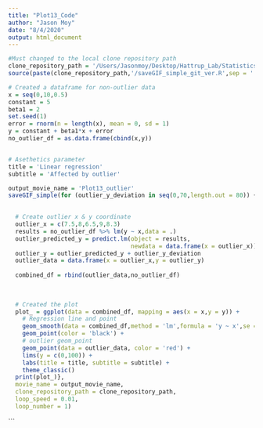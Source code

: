 ```yaml
---
title: "Plot13_Code"
author: "Jason Moy"
date: "8/4/2020"
output: html_document
---
```


```r
#Must changed to the local clone repository path
clone_repository_path = '/Users/Jasonmoy/Desktop/Hattrup_Lab/Statistics_Animation_Plot' #edit here
source(paste(clone_repository_path,'/saveGIF_simple_git_ver.R',sep = '')) # run the saveGIF_simple function 
```

```r
# Created a dataframe for non-outlier data 
x = seq(0,10,0.5)
constant = 5 
beta1 = 2
set.seed(1)
error = rnorm(n = length(x), mean = 0, sd = 1)
y = constant + beta1*x + error 
no_outlier_df = as.data.frame(cbind(x,y))


# Asethetics parameter
title = 'Linear regression' 
subtitle = 'Affected by outlier'

output_movie_name = 'Plot13_outlier'
saveGIF_simple(for (outlier_y_deviation in seq(0,70,length.out = 80)) {
  

  # Create outlier x & y coordinate
  outlier_x = c(7.5,8,6.5,9,8.3)
  results = no_outlier_df %>% lm(y ~ x,data = .)
  outlier_predicted_y = predict.lm(object = results,
                                   newdata = data.frame(x = outlier_x))
  outlier_y = outlier_predicted_y + outlier_y_deviation
  outlier_data = data.frame(x = outlier_x,y = outlier_y)
  
  combined_df = rbind(outlier_data,no_outlier_df)
  
  
  
  # Created the plot 
  plot_ = ggplot(data = combined_df, mapping = aes(x = x,y = y)) + 
    # Regression line and point 
    geom_smooth(data = combined_df,method = 'lm',formula = 'y ~ x',se = F) + 
    geom_point(color = 'black') + 
    # outlier geom_point 
    geom_point(data = outlier_data, color = 'red') + 
    lims(y = c(0,100)) + 
    labs(title = title, subtitle = subtitle) + 
    theme_classic()
  print(plot_)},
  movie_name = output_movie_name,
  clone_repository_path = clone_repository_path,
  loop_speed = 0.01,
  loop_number = 1)
```



```